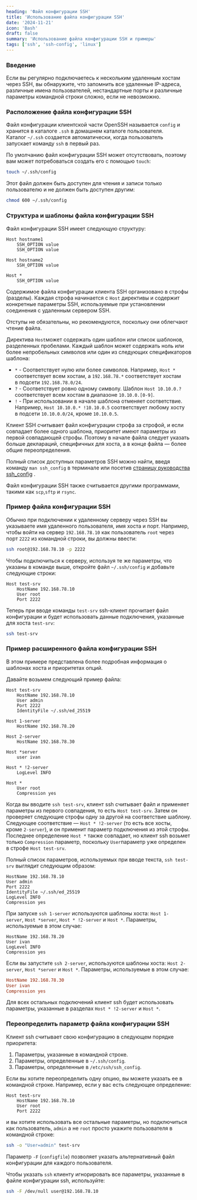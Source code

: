 ```yaml
---
heading: 'Файл конфигурации SSH'
title: 'Использование файла конфигурации SSH'
date: '2024-11-21'
icon: 'Bash'
draft: false
summary: 'Использование файла конфигурации SSH и примеры'
tags: ['ssh', 'ssh-config', 'linux']
---
```


### Введение

Если вы регулярно подключаетесь к нескольким удаленным хостам через SSH, вы обнаружите, что запомнить все удаленные IP-адреса, различные имена пользователей, нестандартные порты и различные параметры командной строки сложно, если не невозможно.

### Расположение файла конфигурации SSH

Файл конфигурации клиентской части OpenSSH называется `config` и хранится в каталоге `.ssh` в домашнем каталоге пользователя. Каталог `~/.ssh` создается автоматически, когда пользователь запускает команду `ssh` в первый раз.

По умолчанию файл конфигурации SSH может отсутствовать, поэтому вам может потребоваться создать его с помощью `touch`:

```bash
touch ~/.ssh/config
```

Этот файл должен быть доступен для чтения и записи только пользователю и не должен быть доступен другим:

```bash
chmod 600 ~/.ssh/config
```

### Структура и шаблоны файла конфигурации SSH

Файл конфигурации SSH имеет следующую структуру:

```
Host hostname1
    SSH_OPTION value
    SSH_OPTION value

Host hostname2
    SSH_OPTION value

Host *
    SSH_OPTION value
```

Содержимое файла конфигурации клиента SSH организовано в строфы (разделы). Каждая строфа начинается с `Host` директивы и содержит конкретные параметры SSH, используемые при установлении соединения с удаленным сервером SSH.

Отступы не обязательны, но рекомендуются, поскольку они облегчают чтение файла.

Директива `Host`может содержать один шаблон или список шаблонов, разделенных пробелами. Каждый шаблон может содержать ноль или более непробельных символов или один из следующих спецификаторов шаблона:

- `*` - Соответствует нулю или более символов. Например, `Host *` соответствует всем хостам, а `192.168.78.*` соответствует хостам в подсети `192.168.78.0/24`.
- `?` - Соответствует ровно одному символу. Шаблон `Host 10.10.0.?` соответствует всем хостам в диапазоне `10.10.0.[0-9]`.
- `!` - При использовании в начале шаблона отменяет соответствие. Например, `Host 10.10.0.* !10.10.0.5` соответствует любому хосту в подсети `10.10.0.0/24`, кроме `10.10.0.5`.

Клиент SSH считывает файл конфигурации строфа за строфой, и если совпадает более одного шаблона, приоритет имеют параметры из первой совпадающей строфы. Поэтому в начале файла следует указать больше деклараций, специфичных для хоста, а в конце файла — более общие переопределения.

Полный список доступных параметров SSH можно найти, введя команду `man ssh_config` в терминале или посетив [страницу руководства ssh_config](http://man.openbsd.org/OpenBSD-current/man5/ssh_config.5) .

Файл конфигурации SSH также считывается другими программами, такими как `scp`,`sftp` и `rsync`.

### Пример файла конфигурации SSH

Обычно при подключении к удаленному серверу через SSH вы указываете имя удаленного пользователя, имя хоста и порт. Например, чтобы войти на сервер `192.168.78.10` как пользователь `root` через порт `2222` из командной строки, вы должны ввести:

```bash
ssh root@192.168.78.10 -p 2222
```

Чтобы подключиться к серверу, используя те же параметры, что указаны в команде выше, откройте файл `~/.ssh/config` и добавьте следующие строки:

```
Host test-srv
    HostName 192.168.78.10
    User root
    Port 2222
```

Теперь при вводе команды `test-srv` ssh-клиент прочитает файл конфигурации и будет использовать данные подключения, указанные для хоста `test-srv`:

```bash
ssh test-srv
```

### Пример расширенного файла конфигурации SSH

В этом примере представлена ​​более подробная информация о шаблонах хоста и приоритетах опций.

Давайте возьмем следующий пример файла:

```
Host test-srv
    HostName 192.168.78.10
    User admin
    Port 2222
    IdentityFile ~/.ssh/ed_25519

Host 1-server
    HostName 192.168.78.20

Host 2-server
    HostName 192.168.78.30

Host *server
    user ivan

Host * !2-server
    LogLevel INFO

Host *
    User root
    Compression yes
```

Когда вы вводите `ssh test-srv`, клиент ssh считывает файл и применяет параметры из первого совпадения, то есть `Host test-srv`. Затем он проверяет следующие строфы одну за другой на соответствие шаблону. Следующее соответствие — `Host * !2-server` (то есть все хосты, кроме `2-server`), и он применит параметр подключения из этой строфы. Последнее определение `Host *` также совпадает, но клиент ssh возьмет только `Compression` параметр, поскольку `User`параметр уже определен в строфе `Host test-srv`.

Полный список параметров, используемых при вводе текста, `ssh test-srv` выглядит следующим образом:

```
HostName 192.168.78.10
User admin
Port 2222
IdentityFile ~/.ssh/ed_25519
LogLevel INFO
Compression yes
```

При запуске `ssh 1-server` используются шаблоны хоста: `Host 1-server`, `Host *server`, `Host * !2-server` и `Host *`. Параметры, используемые в этом случае:

```
HostName 192.168.78.20
User ivan
LogLevel INFO
Compression yes
```

Если вы запустите `ssh 2-server`, используются шаблоны хоста: `Host 2-server`, `Host *server` и `Host *`. Параметры, используемые в этом случае:

```ini
HostName 192.168.78.30
User ivan
Compression yes
```

Для всех остальных подключений клиент ssh будет использовать параметры, указанные в разделах `Host * !2-server` и `Host *`.

### Переопределить параметр файла конфигурации SSH

Клиент ssh считывает свою конфигурацию в следующем порядке приоритета:

1. Параметры, указанные в командной строке.
2. Параметры, определенные в `~/.ssh/config`.
3. Параметры, определенные в `/etc/ssh/ssh_config`.

Если вы хотите переопределить одну опцию, вы можете указать ее в командной строке. Например, если у вас есть следующее определение:

```
Host test-srv
    HostName 192.168.78.10
    User root
    Port 2222
```

и вы хотите использовать все остальные параметры, но подключиться как пользователь, `admin` а не `root` просто укажите пользователя в командной строке:

```bash
ssh -o "User=admin" test-srv
```

Параметр `-F` (`configfile`) позволяет указать альтернативный файл конфигурации для каждого пользователя.

Чтобы указать `ssh` клиенту игнорировать все параметры, указанные в файле конфигурации ssh, используйте:

```bash
ssh -F /dev/null user@192.168.78.10
```
